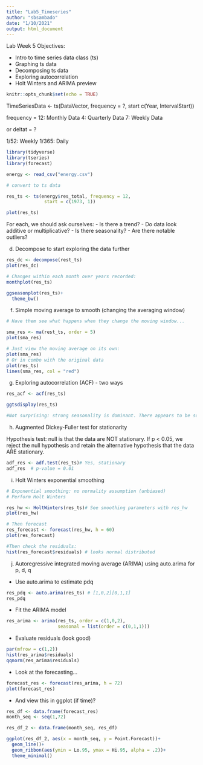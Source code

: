 ```yaml
---
title: "Lab5_Timeseries"
author: "sbsambado"
date: "1/10/2021"
output: html_document
---
```


Lab Week 5 Objectives:

- Intro to time series data class (ts)
- Graphing ts data
- Decomposing ts data
- Exploring autocorrelation
- Holt Winters and ARIMA preview


```r
knitr::opts_chunk$set(echo = TRUE)
```

TimeSeriesData <- ts(DataVector,
frequency = ?,
start c(Year, IntervalStart))

frequency = 
12: Monthly Data
4: Quarterly Data
7: Weekly Data

or deltat = ?

1/52: Weekly
1/365: Daily

```r
library(tidyverse)
library(tseries)
library(forecast)
```

```r

energy <- read_csv("energy.csv")

# convert to ts data

res_ts <- ts(energy$res_total, frequency = 12,
              start = c(1973, 1))

plot(res_ts)
```
For each, we should ask ourselves:
- Is there a trend?
- Do data look additive or multiplicative? 
- Is there seasonality? 
- Are there notable outliers? 

d. Decompose to start exploring the data further
```r
res_dc <- decompose(rest_ts)
plot(res_dc)

# Changes within each month over years recorded:
monthplot(res_ts)

ggseasonplot(res_ts)+
  theme_bw()


```


f. Simple moving average to smooth (changing the averaging window)
```r
# Have them see what happens when they change the moving window...

sma_res <- ma(rest_ts, order = 5)
plot(sma_res)

# Just view the moving average on its own: 
plot(sma_res)
# Or in combo with the original data
plot(res_ts)
lines(sma_res, col = "red")
```

g. Exploring autocorrelation (ACF) - two ways
```r

res_acf <- acf(res_ts)

ggtsdisplay(res_ts)

#Not surprising: strong seasonality is dominant. There appears to be some trend. It looks relatively additive. Can we test for stationarity? 

```

h. Augmented Dickey-Fuller test for stationarity

Hypothesis test: null is that the data are NOT stationary. If p < 0.05, we reject the null hypothesis and retain the alternative hypothesis that the data ARE stationary.
```r
adf_res <- adf.test(res_ts)# Yes, stationary
adf_res  # p-value = 0.01
```

i. Holt Winters exponential smoothing
```r
# Exponential smoothing: no normality assumption (unbiased)
# Perform Holt Winters

res_hw <- HoltWinters(res_ts)# See smoothing parameters with res_hw
plot(res_hw)

# Then forecast
res_forecast <- forecast(res_hw, h = 60)
plot(res_forecast)

#Then check the residuals:
hist(res_forecast$residuals) # looks normal distributed
```

j. Autoregressive integrated moving average (ARIMA) using auto.arima for p, d, q

- Use auto.arima to estimate pdq
```r
res_pdq <- auto.arima(res_ts) # [1,0,2][0,1,1]
res_pdq
```

- Fit the ARIMA model
```r
res_arima <- arima(res_ts, order = c(1,0,2),
                   seasonal = list(order = c(0,1,1)))
```

- Evaluate residuals (look good)
```r
par(mfrow = c(1,2))
hist(res_arima$residuals)
qqnorm(res_arima$residuals)
```

- Look at the forecasting...
```r

forecast_res <- forecast(res_arima, h = 72)
plot(forecast_res)
```

- And view this in ggplot (if time)?
```r
res_df <- data.frame(forecast_res)
month_seq <- seq(1,72)

res_df_2 <- data.frame(month_seq, res_df)

ggplot(res_df_2, aes(x = month_seq, y = Point.Forecast))+
  geom_line()+
  geom_ribbon(aes(ymin = Lo.95, ymax = Hi.95, alpha = .2))+
  theme_minimal()
```


